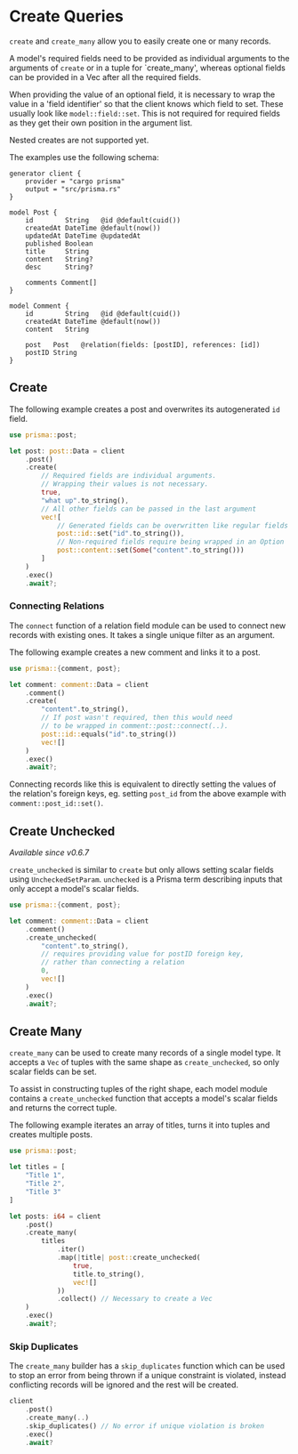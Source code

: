 # Create Queries

`create` and `create_many` allow you to easily create one or many records.

A model's required fields need to be provided as individual arguments to the arguments of `create` or in a tuple for `create_many',
whereas optional fields can be provided in a Vec after all the required fields.

When providing the value of an optional field, it is necessary to wrap the value in a 'field identifier' so that the client
knows which field to set. These usually look like `model::field::set`.
This is not required for required fields as they get their own position in the argument list.

Nested creates are not supported yet.

The examples use the following schema:

```prisma
generator client {
    provider = "cargo prisma"
    output = "src/prisma.rs"
}

model Post {
    id        String   @id @default(cuid())
    createdAt DateTime @default(now())
    updatedAt DateTime @updatedAt
    published Boolean
    title     String
    content   String?
    desc      String?

    comments Comment[]
}

model Comment {
    id        String   @id @default(cuid())
    createdAt DateTime @default(now())
    content   String

    post   Post   @relation(fields: [postID], references: [id])
    postID String
}
```

## Create

The following example creates a post and overwrites its autogenerated `id` field.

```rust
use prisma::post;

let post: post::Data = client
    .post()
    .create(
        // Required fields are individual arguments.
        // Wrapping their values is not necessary.
        true,
        "what up".to_string(),
        // All other fields can be passed in the last argument
        vec![
            // Generated fields can be overwritten like regular fields
            post::id::set("id".to_string()),
            // Non-required fields require being wrapped in an Option
            post::content::set(Some("content".to_string()))
        ]
    )
    .exec()
    .await?;
```

### Connecting Relations

The `connect` function of a relation field module can be used to connect new records with existing ones.
It takes a single unique filter as an argument.

The following example creates a new comment and links it to a post.

```rust
use prisma::{comment, post};

let comment: comment::Data = client
    .comment()
    .create(
        "content".to_string(),
        // If post wasn't required, then this would need
        // to be wrapped in comment::post::connect(..).
        post::id::equals("id".to_string())
        vec![]
    )
    .exec()
    .await?;
```


Connecting records like this is equivalent to directly setting the values of the relation's foreign keys, eg.
setting `post_id` from the above example with `comment::post_id::set()`.


## Create Unchecked

_Available since v0.6.7_

`create_unchecked` is similar to `create` but only allows setting scalar fields using `UncheckedSetParam`.
`unchecked` is a Prisma term describing inputs that only accept a model's scalar fields.

```rust
use prisma::{comment, post};

let comment: comment::Data = client
    .comment()
    .create_unchecked(
        "content".to_string(),
		// requires providing value for postID foreign key,
		// rather than connecting a relation
        0,
        vec![]
    )
    .exec()
    .await?;
```

## Create Many

`create_many` can be used to create many records of a single model type.
It accepts a `Vec` of tuples with the same shape as `create_unchecked`,
so only scalar fields can be set.


To assist in constructing tuples of the right shape,
each model module contains a `create_unchecked` function that accepts a model's scalar fields and returns the correct tuple.

The following example iterates an array of titles, turns it into tuples and creates multiple posts.

```rust
use prisma::post;

let titles = [
    "Title 1",
    "Title 2",
    "Title 3"
]

let posts: i64 = client
    .post()
    .create_many(
        titles
            .iter()
            .map(|title| post::create_unchecked(
                true,
                title.to_string(),
                vec![]
            ))
            .collect() // Necessary to create a Vec
    )
    .exec()
    .await?;
```

### Skip Duplicates

The `create_many` builder has a `skip_duplicates` function which can be used to stop an
error from being thrown if a unique constraint is violated,
instead conflicting records will be ignored and the rest will be created.

```rust
client
    .post()
    .create_many(..)
    .skip_duplicates() // No error if unique violation is broken
    .exec()
    .await?
```
